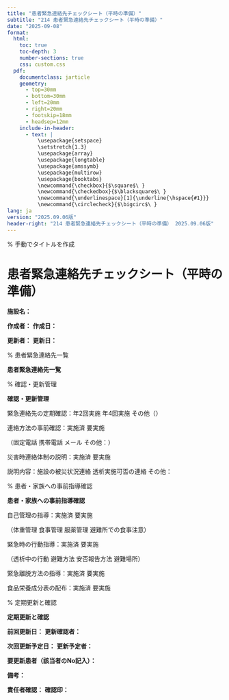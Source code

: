 ```yaml
---
title: "患者緊急連絡先チェックシート（平時の準備）"
subtitle: "214 患者緊急連絡先チェックシート（平時の準備）"
date: "2025-09-08"
format: 
  html:
    toc: true
    toc-depth: 3
    number-sections: true
    css: custom.css
  pdf:
    documentclass: jarticle
    geometry: 
      - top=30mm
      - bottom=30mm  
      - left=20mm
      - right=20mm
      - footskip=18mm
      - headsep=12mm
    include-in-header:
      - text: |
          \usepackage{setspace}
          \setstretch{1.3}
          \usepackage{array}
          \usepackage{longtable}
          \usepackage{amssymb}
          \usepackage{multirow}
          \usepackage{booktabs}
          \newcommand{\checkbox}{$\square$\ }
          \newcommand{\checkedbox}{$\blacksquare$\ }
          \newcommand{\underlinespace}[1]{\underline{\hspace{#1}}}
          \newcommand{\circlecheck}{$\bigcirc$\ }
lang: ja
version: "2025.09.06版"
header-right: "214 患者緊急連絡先チェックシート（平時の準備） 2025.09.06版"
---
```


% 手動でタイトルを作成

# 患者緊急連絡先チェックシート（平時の準備）



**施設名：** \underlinespace{8cm}



**作成者：** \underlinespace{4cm}      **作成日：** \underlinespace{3cm}



**更新者：** \underlinespace{4cm}      **更新日：** \underlinespace{3cm}



% 患者緊急連絡先一覧

**\large 患者緊急連絡先一覧**




\begin{longtable}{|p{0.8cm}|p{2.5cm}|p{2.5cm}|p{2.5cm}|p{2.5cm}|p{1cm}|}
\hline
**No** & **患者名** & **緊急連絡先1（家族）** & **緊急連絡先2（家族）** & **緊急連絡先3（その他）** & **確認** \\
\hline
\endfirsthead
\hline
**No** & **患者名** & **緊急連絡先1（家族）** & **緊急連絡先2（家族）** & **緊急連絡先3（その他）** & **確認** \\
\hline
\endhead
1 & \underlinespace{2.3cm} & 続柄：\underlinespace{1.5cm} & 続柄：\underlinespace{1.5cm} & 続柄：\underlinespace{1.5cm} & \checkbox 済 \\
  &                        & 名前：\underlinespace{2.3cm} & 名前：\underlinespace{2.3cm} & 名前：\underlinespace{2.3cm} &  \\
  &                        & 電話：\underlinespace{2.3cm} & 電話：\underlinespace{2.3cm} & 電話：\underlinespace{2.3cm} & \\[0.3cm]
\hline
2 & \underlinespace{2.3cm} & 続柄：\underlinespace{1.5cm} & 続柄：\underlinespace{1.5cm} & 続柄：\underlinespace{1.5cm} & \checkbox 済 \\
  &                        & 名前：\underlinespace{2.3cm} & 名前：\underlinespace{2.3cm} & 名前：\underlinespace{2.3cm} &  \\
  &                        & 電話：\underlinespace{2.3cm} & 電話：\underlinespace{2.3cm} & 電話：\underlinespace{2.3cm} & \\[0.3cm]
\hline
3 & \underlinespace{2.3cm} & 続柄：\underlinespace{1.5cm} & 続柄：\underlinespace{1.5cm} & 続柄：\underlinespace{1.5cm} & \checkbox 済 \\
  &                        & 名前：\underlinespace{2.3cm} & 名前：\underlinespace{2.3cm} & 名前：\underlinespace{2.3cm} &  \\
  &                        & 電話：\underlinespace{2.3cm} & 電話：\underlinespace{2.3cm} & 電話：\underlinespace{2.3cm} & \\[0.3cm]
\hline
4 & \underlinespace{2.3cm} & 続柄：\underlinespace{1.5cm} & 続柄：\underlinespace{1.5cm} & 続柄：\underlinespace{1.5cm} & \checkbox 済 \\
  &                        & 名前：\underlinespace{2.3cm} & 名前：\underlinespace{2.3cm} & 名前：\underlinespace{2.3cm} &  \\
  &                        & 電話：\underlinespace{2.3cm} & 電話：\underlinespace{2.3cm} & 電話：\underlinespace{2.3cm} & \\[0.3cm]
\hline
5 & \underlinespace{2.3cm} & 続柄：\underlinespace{1.5cm} & 続柄：\underlinespace{1.5cm} & 続柄：\underlinespace{1.5cm} & \checkbox 済 \\
  &                        & 名前：\underlinespace{2.3cm} & 名前：\underlinespace{2.3cm} & 名前：\underlinespace{2.3cm} &  \\
  &                        & 電話：\underlinespace{2.3cm} & 電話：\underlinespace{2.3cm} & 電話：\underlinespace{2.3cm} & \\[0.3cm]
\hline
6 & \underlinespace{2.3cm} & 続柄：\underlinespace{1.5cm} & 続柄：\underlinespace{1.5cm} & 続柄：\underlinespace{1.5cm} & \checkbox 済 \\
  &                        & 名前：\underlinespace{2.3cm} & 名前：\underlinespace{2.3cm} & 名前：\underlinespace{2.3cm} &  \\
  &                        & 電話：\underlinespace{2.3cm} & 電話：\underlinespace{2.3cm} & 電話：\underlinespace{2.3cm} & \\[0.3cm]
\hline
7 & \underlinespace{2.3cm} & 続柄：\underlinespace{1.5cm} & 続柄：\underlinespace{1.5cm} & 続柄：\underlinespace{1.5cm} & \checkbox 済 \\
  &                        & 名前：\underlinespace{2.3cm} & 名前：\underlinespace{2.3cm} & 名前：\underlinespace{2.3cm} &  \\
  &                        & 電話：\underlinespace{2.3cm} & 電話：\underlinespace{2.3cm} & 電話：\underlinespace{2.3cm} & \\[0.3cm]
\hline
8 & \underlinespace{2.3cm} & 続柄：\underlinespace{1.5cm} & 続柄：\underlinespace{1.5cm} & 続柄：\underlinespace{1.5cm} & \checkbox 済 \\
  &                        & 名前：\underlinespace{2.3cm} & 名前：\underlinespace{2.3cm} & 名前：\underlinespace{2.3cm} &  \\
  &                        & 電話：\underlinespace{2.3cm} & 電話：\underlinespace{2.3cm} & 電話：\underlinespace{2.3cm} & \\[0.3cm]
\hline
9 & \underlinespace{2.3cm} & 続柄：\underlinespace{1.5cm} & 続柄：\underlinespace{1.5cm} & 続柄：\underlinespace{1.5cm} & \checkbox 済 \\
  &                        & 名前：\underlinespace{2.3cm} & 名前：\underlinespace{2.3cm} & 名前：\underlinespace{2.3cm} &  \\
  &                        & 電話：\underlinespace{2.3cm} & 電話：\underlinespace{2.3cm} & 電話：\underlinespace{2.3cm} & \\[0.3cm]
\hline
10 & \underlinespace{2.3cm} & 続柄：\underlinespace{1.5cm} & 続柄：\underlinespace{1.5cm} & 続柄：\underlinespace{1.5cm} & \checkbox 済 \\
   &                        & 名前：\underlinespace{2.3cm} & 名前：\underlinespace{2.3cm} & 名前：\underlinespace{2.3cm} &  \\
   &                        & 電話：\underlinespace{2.3cm} & 電話：\underlinespace{2.3cm} & 電話：\underlinespace{2.3cm} & \\[0.3cm]
\hline
11 & \underlinespace{2.3cm} & 続柄：\underlinespace{1.5cm} & 続柄：\underlinespace{1.5cm} & 続柄：\underlinespace{1.5cm} & \checkbox 済 \\
   &                        & 名前：\underlinespace{2.3cm} & 名前：\underlinespace{2.3cm} & 名前：\underlinespace{2.3cm} &  \\
   &                        & 電話：\underlinespace{2.3cm} & 電話：\underlinespace{2.3cm} & 電話：\underlinespace{2.3cm} & \\[0.3cm]
\hline
12 & \underlinespace{2.3cm} & 続柄：\underlinespace{1.5cm} & 続柄：\underlinespace{1.5cm} & 続柄：\underlinespace{1.5cm} & \checkbox 済 \\
   &                        & 名前：\underlinespace{2.3cm} & 名前：\underlinespace{2.3cm} & 名前：\underlinespace{2.3cm} &  \\
   &                        & 電話：\underlinespace{2.3cm} & 電話：\underlinespace{2.3cm} & 電話：\underlinespace{2.3cm} & \\[0.3cm]
\hline
13 & \underlinespace{2.3cm} & 続柄：\underlinespace{1.5cm} & 続柄：\underlinespace{1.5cm} & 続柄：\underlinespace{1.5cm} & \checkbox 済 \\
   &                        & 名前：\underlinespace{2.3cm} & 名前：\underlinespace{2.3cm} & 名前：\underlinespace{2.3cm} &  \\
   &                        & 電話：\underlinespace{2.3cm} & 電話：\underlinespace{2.3cm} & 電話：\underlinespace{2.3cm} & \\[0.3cm]
\hline
14 & \underlinespace{2.3cm} & 続柄：\underlinespace{1.5cm} & 続柄：\underlinespace{1.5cm} & 続柄：\underlinespace{1.5cm} & \checkbox 済 \\
   &                        & 名前：\underlinespace{2.3cm} & 名前：\underlinespace{2.3cm} & 名前：\underlinespace{2.3cm} &  \\
   &                        & 電話：\underlinespace{2.3cm} & 電話：\underlinespace{2.3cm} & 電話：\underlinespace{2.3cm} & \\[0.3cm]
\hline
15 & \underlinespace{2.3cm} & 続柄：\underlinespace{1.5cm} & 続柄：\underlinespace{1.5cm} & 続柄：\underlinespace{1.5cm} & \checkbox 済 \\
   &                        & 名前：\underlinespace{2.3cm} & 名前：\underlinespace{2.3cm} & 名前：\underlinespace{2.3cm} &  \\
   &                        & 電話：\underlinespace{2.3cm} & 電話：\underlinespace{2.3cm} & 電話：\underlinespace{2.3cm} & \\[0.3cm]
\hline
\end{longtable}

% 確認・更新管理

**\large 確認・更新管理**




\checkbox 緊急連絡先の定期確認：\checkbox 年2回実施      \checkbox 年4回実施      \checkbox その他（\underlinespace{3cm}）



\checkbox 連絡方法の事前確認：\checkbox 実施済      \checkbox 要実施



（\checkbox 固定電話      \checkbox 携帯電話      \checkbox メール      \checkbox その他：\underlinespace{4cm}）



\checkbox 災害時連絡体制の説明：\checkbox 実施済      \checkbox 要実施



説明内容：\checkbox 施設の被災状況連絡      \checkbox 透析実施可否の連絡      \checkbox その他：\underlinespace{5cm}



% 患者・家族への事前指導確認

**\large 患者・家族への事前指導確認**




\checkbox 自己管理の指導：\checkbox 実施済      \checkbox 要実施



（\checkbox 体重管理      \checkbox 食事管理      \checkbox 服薬管理      \checkbox 避難所での食事注意）



\checkbox 緊急時の行動指導：\checkbox 実施済      \checkbox 要実施



（\checkbox 透析中の行動      \checkbox 避難方法      \checkbox 安否報告方法      \checkbox 避難場所）



\checkbox 緊急離脱方法の指導：\checkbox 実施済      \checkbox 要実施



\checkbox 食品栄養成分表の配布：\checkbox 実施済      \checkbox 要実施



% 定期更新と確認

**\large 定期更新と確認**




**前回更新日：** \underlinespace{4cm}      **更新確認者：** \underlinespace{4cm}



**次回更新予定日：** \underlinespace{4cm}      **更新予定者：** \underlinespace{4cm}



**要更新患者（該当者のNo記入）：** \underlinespace{10cm}



**備考：**



\underlinespace{13cm}



\underlinespace{13cm}



**責任者確認：** \underlinespace{4cm}      **確認印：** \underlinespace{3cm}